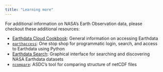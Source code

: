```yaml
---
title: "Learning more"
---
```


For additional information on NASA's Earth Observation data, please checkout these additional resources: 

- [Earthdata Cloud Cookbook](https://nasa-openscapes.github.io/earthdata-cloud-cookbook/): General information on accessing Earthdata
- [`earthaccess`](https://earthaccess.readthedocs.io/en/latest/): One stop shop for programmatic login, search, and access to Earthdata using Python
- [Earthdata Search](https://search.earthdata.nasa.gov/search): Graphical interface for searching and discovering NASA Earthdata datasets
- [`ncompare`](https://ncompare.readthedocs.io/en/stable/): ASDC's tool for comparing structure of netCDF files
